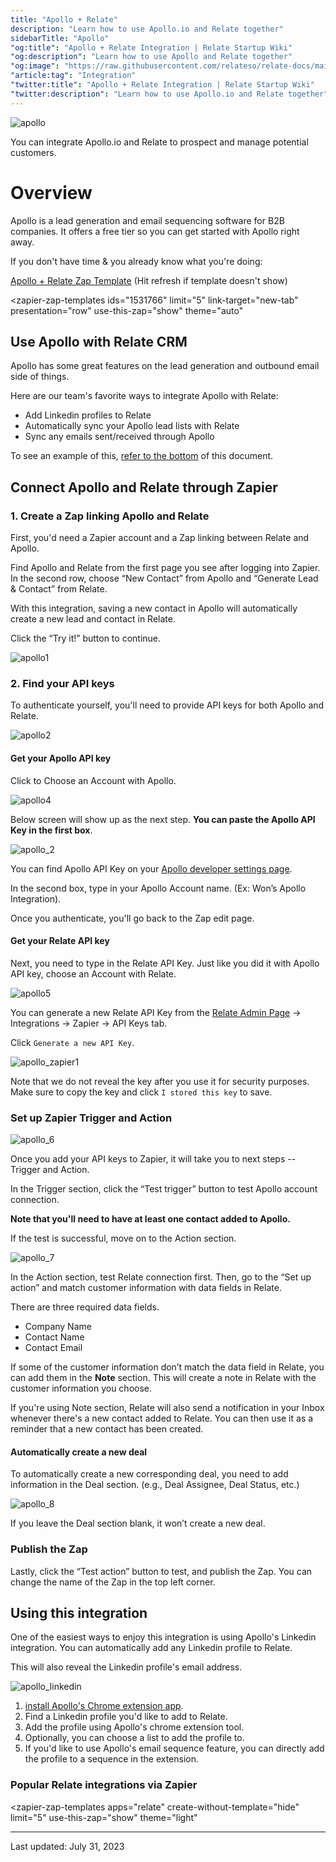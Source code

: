 ```yaml
---
title: "Apollo + Relate"
description: "Learn how to use Apollo.io and Relate together"
sidebarTitle: "Apollo"
"og:title": "Apollo + Relate Integration | Relate Startup Wiki"
"og:description": "Learn how to use Apollo and Relate together"
"og:image": "https://raw.githubusercontent.com/relateso/relate-docs/main/docs/images/integrations/apollo.png"
"article:tag": "Integration"
"twitter:title": "Apollo + Relate Integration | Relate Startup Wiki"
"twitter:description": "Learn how to use Apollo.io and Relate together"
---
```


<script
  type="module"
  src="https://cdn.zapier.com/packages/partner-sdk/v0/zapier-elements/zapier-elements.esm.js"
></script>

<link
  rel="stylesheet"
  href="https://cdn.zapier.com/packages/partner-sdk/v0/zapier-elements/zapier-elements.css"
/>

![apollo](/images/integrations/apollo.png)

You can integrate Apollo.io and Relate to prospect and manage potential customers.

# Overview

Apollo is a lead generation and email sequencing software for B2B companies. It offers a free tier so you can get started with Apollo right away.

If you don't have time & you already know what you're doing:

[Apollo + Relate Zap Template](https://zapier.com/app/editor/template/1123407) (Hit refresh if template doesn't show)

<zapier-zap-templates
ids="1531766"
limit="5"
link-target="new-tab"
presentation="row"
use-this-zap="show"
theme="auto"

> </zapier-zap-templates>

## Use Apollo with Relate CRM

Apollo has some great features on the lead generation and outbound email side of things.

Here are our team's favorite ways to integrate Apollo with Relate:

- Add Linkedin profiles to Relate
- Automatically sync your Apollo lead lists with Relate
- Sync any emails sent/received through Apollo

To see an example of this, [refer to the bottom](#using-this-integration) of this document.

## Connect Apollo and Relate through Zapier

### 1. Create a Zap linking Apollo and Relate

First, you'd need a Zapier account and a Zap linking between Relate and Apollo.

Find Apollo and Relate from the first page you see after logging into Zapier. In the second row, choose “New Contact” from Apollo and “Generate Lead & Contact” from Relate.

With this integration, saving a new contact in Apollo will automatically create a new lead and contact in Relate.

Click the “Try it!” button to continue.

![apollo1](/images/integrations/apollo1.png)

### 2. Find your API keys

To authenticate yourself, you'll need to provide API keys for both Apollo and Relate.

![apollo2](/images/integrations/apollo2.png)

#### Get your Apollo API key

Click to Choose an Account with Apollo.

![apollo4](/images/integrations/apollo4.png)

Below screen will show up as the next step. **You can paste the Apollo API Key in the first box**.

![apollo_2](/images/integrations/apollo_2.png)

You can find Apollo API Key on your [Apollo developer settings page](https://developer.apollo.io/keys/).

In the second box, type in your Apollo Account name. (Ex: Won’s Apollo Integration).

Once you authenticate, you'll go back to the Zap edit page.

#### Get your Relate API key

Next, you need to type in the Relate API Key. Just like you did it with Apollo API key, choose an Account with Relate.

![apollo5](/images/integrations/apollo5.png)

You can generate a new Relate API Key from the [Relate Admin Page](https://admin.relate.so/) → Integrations → Zapier → API Keys tab.

Click `Generate a new API Key`.

![apollo_zapier1](/images/integrations/apollo_zapier1.png)

Note that we do not reveal the key after you use it for security purposes. Make sure to copy the key and click `I stored this key` to save.

### Set up Zapier Trigger and Action

![apollo_6](/images/integrations/apollo_6.png)

Once you add your API keys to Zapier, it will take you to next steps -- Trigger and Action.

In the Trigger section, click the “Test trigger” button to test Apollo account connection.

**Note that you'll need to have at least one contact added to Apollo.**

If the test is successful, move on to the Action section.

![apollo_7](/images/integrations/apollo_7.png)

In the Action section, test Relate connection first. Then, go to the “Set up action” and match customer information with data fields in Relate.

There are three required data fields.

- Company Name
- Contact Name
- Contact Email

If some of the customer information don’t match the data field in Relate, you can add them in the **Note** section. This will create a note in Relate with the customer information you choose.

If you're using Note section, Relate will also send a notification in your Inbox whenever there's a new contact added to Relate. You can then use it as a reminder that a new contact has been created.

#### Automatically create a new deal

To automatically create a new corresponding deal, you need to add information in the Deal section. (e.g., Deal Assignee, Deal Status, etc.)

![apollo_8](/images/integrations/apollo_8.png)

If you leave the Deal section blank, it won’t create a new deal.

### Publish the Zap

Lastly, click the “Test action” button to test, and publish the Zap. You can change the name of the Zap in the top left corner.

## Using this integration

One of the easiest ways to enjoy this integration is using Apollo's Linkedin integration. You can automatically add any Linkedin profile to Relate.

This will also reveal the Linkedin profile's email address.

![apollo_linkedin](/images/integrations/apollo_linkedin.png)

1. [install Apollo's Chrome extension app](https://chrome.google.com/webstore/detail/apolloio-find-b2b-contact/alhgpfoeiimagjlnfekdhkjlkiomcapa).
2. Find a Linkedin profile you'd like to add to Relate.
3. Add the profile using Apollo's chrome extension tool.
4. Optionally, you can choose a list to add the profile to.
5. If you'd like to use Apollo's email sequence feature, you can directly add the profile to a sequence in the extension.

### Popular Relate integrations via Zapier

<zapier-zap-templates
apps="relate"
create-without-template="hide"
limit="5"
use-this-zap="show"
theme="light"

> </zapier-zap-templates>

---

Last updated: July 31, 2023
